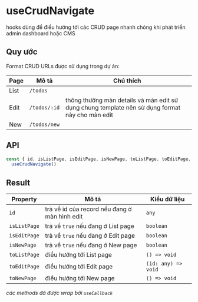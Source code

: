 
<Meta title="hooks/useCrudNavigate" />

# useCrudNavigate

hooks dùng để điều hướng tới các CRUD page nhanh chóng khi phát triển admin dashboard hoặc CMS

## Quy ước

Format CRUD URLs được sử dụng trong dự án:

| Page | Mô tả        | Chú thích                                                                                       |
| ---- | ------------ | ----------------------------------------------------------------------------------------------- |
| List | `/todos`     |                                                                                                 |
| Edit | `/todos/:id` | thông thường màn details và màn edit sử dụng chung template nên sử dụng format này cho màn edit |
| New  | `/todos/new` |                                                                                                 |

## API

```js
const { id, isListPage, isEditPage, isNewPage, toListPage, toEditPage, toNewPage } =
  useCrudNavigate()
```

## Result

| Property     | Mô tả                                         | Kiểu dữ liệu        |
| ------------ | --------------------------------------------- | ------------------- |
| `id`         | trả về id của record nếu đang ở màn hình edit | `any`               |
| `isListPage` | trả về `true` nếu đang ở List page            | `boolean`           |
| `isEditPage` | trả về `true` nếu đang ở Edit page            | `boolean`           |
| `isNewPage`  | trả về `true` nếu đang ở New page             | `boolean`           |
| `toListPage` | điều hướng tới List page                      | `() => void`        |
| `toEditPage` | điều hướng tới Edit page                      | `(id: any) => void` |
| `toNewPage`  | điều hướng tới New page                       | `() => void`        |

_các methods đã được wrap bởi `useCallback`_
